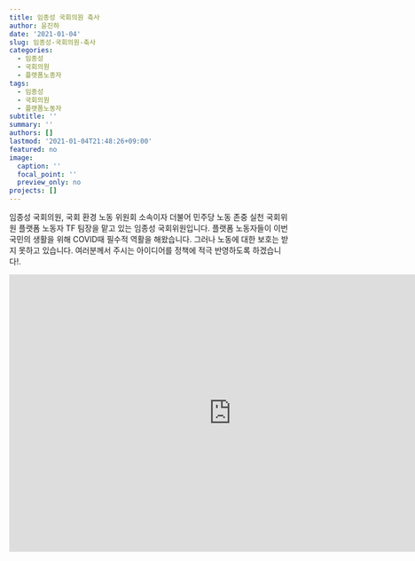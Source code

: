 ```yaml
---
title: 임종성 국회의원 축사
author: 윤진하
date: '2021-01-04'
slug: 임종성-국회의원-축사
categories:
  - 임종성
  - 국회의원
  - 플랫폼노종자
tags:
  - 임종성
  - 국회의원
  - 플랫폼노동자
subtitle: ''
summary: ''
authors: []
lastmod: '2021-01-04T21:48:26+09:00'
featured: no
image:
  caption: ''
  focal_point: ''
  preview_only: no
projects: []
---
```

 임종성 국회의원, 국회 환경 노동 위원회 소속이자 더불어 민주당 노동 존중 실천 국회위원 플랫폼 노동자 TF 팀장을 맡고 있는 임종성 국회위원입니다. 플랫폼 노동자들이 이번 국민의 생활을 위해 COVID때 필수적 역활을 해왔습니다. 그러나 노동에 대한 보호는 받지 못하고 있습니다. 여러분께서 주시는 아이디어를 정책에 적극 반영하도록 하겠습니다!. 
 
 <iframe width="800" height="500" src="https://www.youtube.com/embed/EGKS2IO6SKU" frameborder="0" allow="accelerometer; autoplay; clipboard-write; encrypted-media; gyroscope; picture-in-picture" allowfullscreen></iframe>

